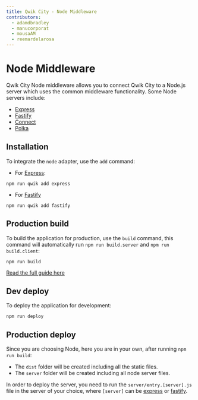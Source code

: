 ```yaml
---
title: Qwik City - Node Middleware
contributors:
  - adamdbradley
  - manucorporat
  - mousaAM
  - reemardelarosa
---
```


# Node Middleware

Qwik City Node middleware allows you to connect Qwik City to a Node.js server which uses the common middleware functionality. Some Node servers include:

- [Express](https://expressjs.com/)
- [Fastify](https://fastify.io/)
- [Connect](https://www.npmjs.com/package/connect)
- [Polka](https://www.npmjs.com/package/polka)

## Installation

To integrate the `node` adapter, use the `add` command:

- For [Express](https://expressjs.com/):

```shell
npm run qwik add express
```

- For [Fastify](https://fastify.io/)

```shell
npm run qwik add fastify
```

## Production build

To build the application for production, use the `build` command, this command will automatically run `npm run build.server` and `npm run build.client`:

```shell
npm run build
```

[Read the full guide here](https://github.com/BuilderIO/qwik/blob/main/starters/adapters/netlify-edge/README.md)

## Dev deploy

To deploy the application for development:

```shell
npm run deploy
```

## Production deploy

Since you are choosing Node, here you are in your own, after running `npm run build`:

- The `dist` folder will be created including all the static files.
- The `server` folder will be created including all node server files.

In order to deploy the server, you need to run the `server/entry.[server].js` file in the server of your choice, where `[server]` can be [express](https://expressjs.com/) or [fastify](https://fastify.io/).
